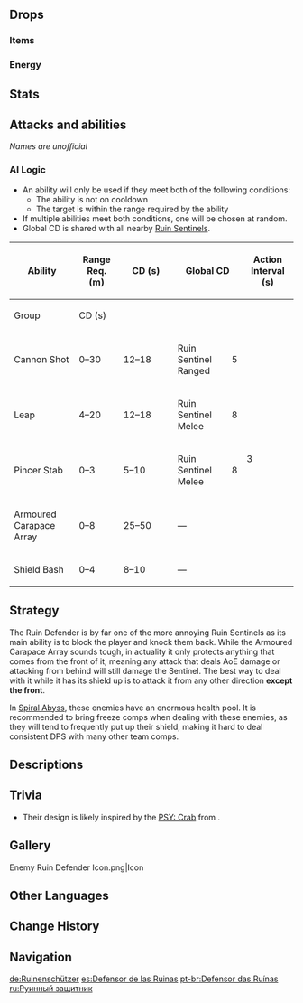 {{Enemy Infobox
|image    = Enemy Ruin Defender.png
|weakpoint = no
|type     = Elite Enemies
|family   = Automatons
|group    = Ruin Sentinels
|ability1 = Shield
|ability2 = Directional Shield
}}
{{Enemy Intro}}

==Drops==
===Items===
{{Drops Table|type=Ruin Sentinels}}

===Energy===
{{Energy Drops
|hp1   = 66
|p1    = 1
|hp2   = 33
|p2    = 1
|hp3   = 0
|p3    = 2
}}

==Stats==
{{Enemy Stats
|phys_res     = 50%
|hp_ratio     = 4.2
|hp_type      = 2
|atk_ratio    = 4.5
}}

==Attacks and abilities==
''Names are unofficial''

{{Enemy Attacks
|name_1 = Pincer Stab
|desc_1 = Raising itself on its hind legs, the Defender stabs with its two front legs, dealing '''100% ATK''' as {{Color|Black|Physical DMG}}. Its core is protected during this attack.

|name_2 = Armored Carapace Array
|desc_2 = Projects a shield from its front legs that blocks all damage that comes from the front and cannot be broken by any means. Its core is protected during this move. The Ruin Machine can still move, however, this is limited only to rotation, and the Ruin Machine cannot be forced out of this state by any means.
* '''Shield Bash:''' If attacked within melee range of the shield, sends a blast in front of itself that deals '''100% ATK''' as {{Color|Black|AoE Physical DMG}} and launches the player back. The core is protected during this attack.
|file_2 = Ruin Defender Armoured Carapace Array

|name_3 = Leap
|desc_3 = Leaping high in the air, the Defender then lands on its target, dealing '''100% ATK''' as {{Color|Black|AoE Physical DMG}} around where it lands. During this whole attack, its core is protected. Note that the AoE ring that shows where it will land has a very short duration, as it will land almost instantly upon performing this move, meaning as soon as you see the ring, dash away instantly.

|name_4 = Cannon Shot
|desc_4 = The Defender charges up energy at its core before firing it, dealing '''26.6% ATK''' as {{Color|Black|Physical DMG}} on hit. Its core is exposed during this attack.

|name_5 = Deactivated
|desc_5 = After hitting its exposed core twice the Defender slumps down and becomes deactivated for a short time. During this time it will not attack.
}}

===AI Logic===
{{See also|Cooldown#Enemy Cooldowns}}
* An ability will only be used if they meet both of the following conditions:
** The ability is not on cooldown
** The target is within the range required by the ability
* If multiple abilities meet both conditions, one will be chosen at random.
* Global CD is shared with all nearby [[Ruin Sentinels]].

{| class="wikitable"
! rowspan="2" | Ability !! rowspan="2" | Range Req. (m) !! rowspan="2" style="width:80px" | CD (s) !! colspan="2" | Global CD !! rowspan="2" | Action Interval (s) !! rowspan="2" | Triggers Act. Int.
|-
! Group !! CD (s)
|-
| Cannon Shot || 0–30 || 12–18 || Ruin Sentinel Ranged || 5 || rowspan="5" | 3 || {{check|yes}}
|-
| Leap || 4–20 || 12–18 || Ruin Sentinel Melee || 8 || {{check|no}}
|-
| Pincer Stab || 0–3 || 5–10 || Ruin Sentinel Melee || 8 || {{check|yes}}
|-
| Armoured Carapace Array || 0–8 || 25–50 || colspan="2" | &mdash; || {{check|no}}
|-
| Shield Bash || 0–4 || 8–10 || colspan="2" | &mdash; || {{check|yes}}
|}

==Strategy==
The Ruin Defender is by far one of the more annoying Ruin Sentinels as its main ability is to block the player and knock them back. While the Armoured Carapace Array sounds tough, in actuality it only protects anything that comes from the front of it, meaning any attack that deals AoE damage or attacking from behind will still damage the Sentinel. The best way to deal with it while it has its shield up is to attack it from any other direction '''except the front'''.

In [[Spiral Abyss]], these enemies have an enormous health pool. It is recommended to bring freeze comps when dealing with these enemies, as they will tend to frequently put up their shield, making it hard to deal consistent DPS with many other team comps.

==Descriptions==
{{Description|Various bizarrely-shaped machines that have taken different forms and functions to adapt to different goals.<br />Legend has it that they are war machines left behind by a nation that has already been destroyed. Compared to the more common [[Ruin Guard]]s, their design has greater value in the study of biomimesis. The insect-like limbs are more agile than humanoid machines. The shield formed by its various components can resist any frontal attack.|[[Archive]]}}

==Trivia==
*Their design is likely inspired by the [[w:c:honkai-impact-3rd-archives:Honkai Beast#Crustacean|PSY: Crab]] from ''{{w|Honkai Impact 3rd}}''.

==Gallery==
<gallery>
Enemy Ruin Defender Icon.png|Icon
</gallery>

==Other Languages==
{{Other Languages
|en      = Ruin Defender
|zhs     = 遗迹防卫者
|zhs_rm  = Yíjī Fángwèi-zhě
|zht     = 遺蹟防衛者
|zht_rm  = Yíjī Fángwèi-zhě
|zh_tl   = Ruin Defender
|ja      = 遺跡防衛者
|ja_rm   = Iseki Boueisha
|ja_tl   = Ruin Defender
|ko      = 유적 방어자
|ko_rm   = Yujeok Bang'eoja
|ko_tl   = Ruin Defender
|es      = Defensor de las Ruinas
|es_tl   = Defender of the Ruins
|fr      = Protecteur des ruines
|fr_tl   = Ruin Defender
|ru      = Руинный защитник
|ru_tl   = Ruin Defender
|th      = Ruin Defender
|vi      = {{tt|Hộ Vệ|护卫}} Di Tích
|vi_tl   = Ruin Defender
|de      = Ruinenschützer
|de_tl   = Ruin Defender
|id      = Ruin Defender
|pt      = Defensor das Ruínas
|pt_tl   = Defender of the Ruins
|tr      = Harabe Koruyucusu
|tr_tl   = 
|it      = Difensore delle rovine
|it_tl   = 
}}

==Change History==
{{Change History|2.0}}

==Navigation==
{{Enemy Navbox|type=elite}}

[[de:Ruinenschützer]]
[[es:Defensor de las Ruinas]]
[[pt-br:Defensor das Ruínas]]
[[ru:Руинный защитник]]